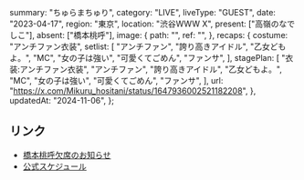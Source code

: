   summary: "ちゅらまちゅり",
  category: "LIVE",
  liveType: "GUEST",
  date: "2023-04-17",
  region: "東京",
  location: "渋谷WWW X",
  present: ["高嶺のなでしこ"],
  absent: ["橋本桃呼"],
  image: {
    path: "",
    ref: "",
  },
  recaps: {
    costume: "アンチファン衣装",
    setlist: [
      "アンチファン",
      "誇り高きアイドル",
      "乙女どもよ。",
      "MC",
      "女の子は強い",
      "可愛くてごめん",
      "ファンサ",
    ],
    stagePlan: [
      "衣装:アンチファン衣装",
      "アンチファン",
      "誇り高きアイドル",
      "乙女どもよ。",
      "MC",
      "女の子は強い",
      "可愛くてごめん",
      "ファンサ",
    ],
    url: "https://x.com/Mikuru_hositani/status/1647936002521182208",
  },
  updatedAt: "2024-11-06",
};

## リンク

- [橋本桃呼欠席のお知らせ](https://takanenonadeshiko.jp/?p=952)
- [公式スケジュール](https://takanenonadeshiko.jp/?p=770)

